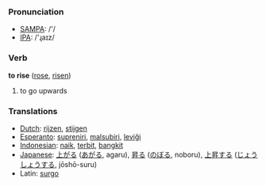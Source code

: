 === Pronunciation ===
*[[w:SAMPA|SAMPA]]: /'/
*[[w:IPA|IPA]]: /'ɻaɪz/

=== Verb ===

'''to rise''' ([[rose]], [[risen]])

# to go upwards

=== Translations ===
*[[Dutch]]: [[rijzen]], [[stijgen]]
*[[Esperanto]]: [[supreniri]], [[malsubiri]], [[leviĝi]]
*[[Indonesian]]: [[naik]], [[terbit]], [[bangkit]]
*[[Japanese]]: [[上がる]] ([[あがる]], agaru), [[昇る]] ([[のぼる]], noboru), [[上昇]]する ([[じょうしょう]]する, jōshō-suru)
*Latin: [[surgo]]